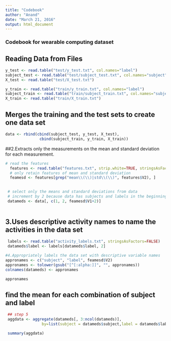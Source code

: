 ```yaml
---
title: "Codebook"
author: "Anand"
date: "March 21, 2016"
output: html_document
---
```

### Codebook for wearable computing dataset

## Reading Data from Files
```r
y_test <- read.table("test/y_test.txt", col.names="label") 
subject_test <- read.table("test/subject_test.txt", col.names="subject") 
X_test <- read.table("test/X_test.txt") 

y_train <- read.table("train/y_train.txt", col.names="label") 
subject_train <- read.table("train/subject_train.txt", col.names="subject") 
X_train <- read.table("train/X_train.txt") 

```

## Merges the training and the test sets to create one data set

```r
data <- rbind(cbind(subject_test, y_test, X_test), 
               cbind(subject_train, y_train, X_train)) 
```

##2.Extracts only the measurements on the mean and standard deviation for each measurement. 

```r

# read the features 
  features <- read.table("features.txt", strip.white=TRUE, stringsAsFactors=FALSE) 
  # only retain features of mean and standard deviation 
  feamesd <- features[grep("mean\\(\\)|std\\(\\)", features$V2), ] 
 

 # select only the means and standard deviations from data 
 # increment by 2 because data has subjects and labels in the beginning 
 datameds <- data[, c(1, 2, feamesd$V1+2)] 
 
```

## 3.Uses descriptive activity names to name the activities in the data set

```r
 labels <- read.table("activity_labels.txt", stringsAsFactors=FALSE) 
 datameds$label <- labels[datameds$label, 2] 

#4.Appropriately labels the data set with descriptive variable names
appronames <- c("subject", "label", feamesd$V2) 
appronames <- tolower(gsub("[^[:alpha:]]", "", appronames)) 
colnames(datameds) <- appronames 

appronames 

```
## find the mean for each combination of subject and label 

```r
 ## step 5 
 aggdata <- aggregate(datameds[, 3:ncol(datameds)], 
                by=list(subject = datameds$subject,label = datameds$label),mean) 

 summary(aggdata)
```

